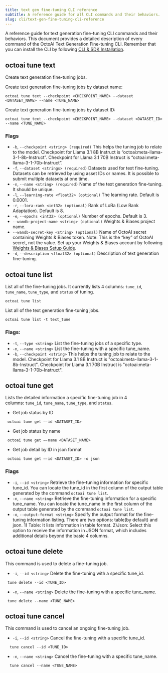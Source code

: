---
title: text gen fine-tuning CLI reference
subtitle: A reference guide for all CLI commands and their behaviors.
slug: cli/text-gen-fine-tuning-cli-reference
---

A reference guide for text generation fine-tuning CLI commands and their behaviors. This document provides a detailed description of every command of the OctoAI Text Generation Fine-tuning CLI. Remember that you can install the CLI by following [CLI & SDK Installation](/docs/cli/cli-and-sdk-installation).

## octoai tune text

Create text generation fine-tuning jobs.

Create text generation fine-tuning jobs by dataset name:

```Shell Shell
octoai tune text --checkpoint <CHECKPOINT_NAME> --dataset <DATASET_NAME> --name <TUNE_NAME>
```

Create text generation fine-tuning jobs by dataset ID:

```Shell Shell
octoai tune text --checkpoint <CHECKPOINT_NAME> --dataset <DATASET_ID> --name <TUNE_NAME>
```

### Flags

- `-b`, `--checkpoint <string> (required)` This helps the tuning job to relate to the model. Checkpoint for Llama 3.1 8B Instruct is “octoai:meta-llama-3-1-8b-Instruct”. Checkpoint for Llama 3.1 70B Instruct is “octoai:meta-llama-3-1-70b-Instruct”.
- `-f`, `--dataset <strings> (required)` Datasets used for text fine-tuning. Datasets can be retrieved by using asset IDs or names. It is possible to submit multiple datasets at one time.
- `-n`, `--name <string> (required)` Name of the text generation fine-tuning. It should be unique.
- `-l`, `--learning-rate <float32> (optional)` The learning rate. Default is 0.0001.
- `-r`, `--lora-rank <int32> (optional)` Rank of LoRa (Low Rank Adaptation). Default is 8.
- `-e`, `--epochs <int32> (optional)` Number of epochs. Default is 3.
- `--wandb-project-name <string> (optional)` Weights & Biases project name.
- `--wandb-secret-key <string> (optional)` Name of OctoAI secret containing Weights & Biases token. Note: This is the “key” of OctoAI secret, not the value. Set up your Weights & Biases account by following [Weights & Biases Setup Guide](/docs/integrations/weights-and-biases).
- `-d`, `--description <float32> (optional)` Description of text generation fine-tuning.

## octoai tune list

List all of the fine-tuning jobs. It currently lists 4 columns: `tune_id`, `tune_name`, `tune_type`, and `status` of tuning.

```Shell Shell
octoai tune list
```

List all of the text generation fine-tuning jobs.

```Shell Shell
octoai tune list -t text_tune
```

### Flags:

- `-t`, `--type <string>` List the fine-tuning jobs of a specific type.
- `-n`, `--name <string>` List the fine-tuning with a specific tune_name.
- `-b`, `--checkpoint <string>` This helps the tuning job to relate to the model. Checkpoint for Llama 3.1 8B Instruct is "octoai:meta-llama-3-1-8b-Instruct". Checkpoint for Llama 3.1 70B Instruct is "octoai:meta-llama-3-1-70b-Instruct".

## octoai tune get

Lists the detailed information a specific fine-tuning job in 4 columns: `tune_id`, `tune_name`, `tune_type`, and `status`.

- Get job status by ID

```Shell Shell
 octoai tune get —-id <DATASET_ID>
```

- Get job status by name

```Shell Shell
 octoai tune get —-name <DATASET_NAME>
```

- Get job detail by ID in json format

```Shell Shell
 octoai tune get —-id <DATASET_ID> -o json
```

### Flags
- `-i`, `--id <string>` Retrieve the fine-tuning information for specific tune_id. You can locate the tune_id in the first column of the output table generated by the command `octoai tune list`.
- `-n`, `--name <string>` Retrieve the fine-tuning information for a specific tune_name. You can locate the tune_name in the first column of the output table generated by the command `octoai tune list`.
- `-o`, `--output-format <string>` Specify the output format for the fine-tuning information listing. There are two options: table(by default) and json. 1) Table: It lists information in table format. 2)Json: Select this option to receive the information in JSON format, which includes additional details beyond the basic 4 columns. 

## octoai tune delete

This command is used to delete a fine-tuning job.
- `-i`, `--id <string>` Delete the fine-tuning with a specific tune_id.

```Shell Shell
 tune delete --id <TUNE_ID>
```

- `-n`, `--name <string>` Delete the fine-tuning with a specific tune_name.

```Shell Shell
 tune delete --name <TUNE_NAME>
```

## octoai tune cancel

This command is used to cancel an ongoing fine-tuning job.

- `-i`, `--id <string>` Cancel the fine-tuning with a specific tune_id.

```Shell Shell
  tune cancel --id <TUNE_ID>
```

- `-n`, `--name <string>` Cancel the fine-tuning with a specific tune_name.
 
```Shell Shell
  tune cancel --name <TUNE_NAME>
```





